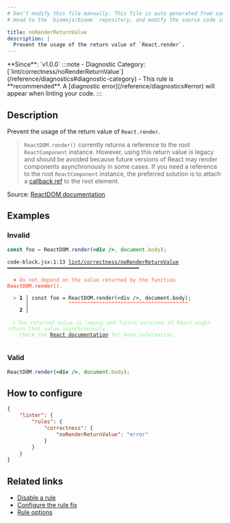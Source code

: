 ```yaml
---
# Don't modify this file manually. This file is auto generated from source, and you will lose your changes next time the website is built.
# Head to the `biomejs/biome` repository, and modify the source code in there.

title: noRenderReturnValue
description: |
  Prevent the usage of the return value of `React.render`.
---
```


<Tabs>
<TabItem label="JSX and TSX" icon="seti:javascript">
**Since**: `v1.0.0`
:::note
- Diagnostic Category: [`lint/correctness/noRenderReturnValue`](/reference/diagnostics#diagnostic-category)
- This rule is **recommended**. A [diagnostic error](/reference/diagnostics#error) will appear when linting your code.
:::

## Description
Prevent the usage of the return value of `React.render`.

>`ReactDOM.render()` currently returns a reference to the root `ReactComponent` instance. However, using this return value is legacy
and should be avoided because future versions of React may render components asynchronously in some cases.
If you need a reference to the root `ReactComponent` instance, the preferred solution is to attach a [callback ref](https://reactjs.org/docs/refs-and-the-dom.html#callback-refs)
to the root element.


Source: [ReactDOM documentation](https://facebook.github.io/react/docs/react-dom.html#render)

## Examples

### Invalid

```jsx
const foo = ReactDOM.render(<div />, document.body);
```

<pre class="language-text"><code class="language-text">code-block.jsx:1:13 <a href="https://biomejs.dev/linter/rules/no-render-return-value">lint/correctness/noRenderReturnValue</a> ━━━━━━━━━━━━━━━━━━━━━━━━━━━━━━━━━━━━━━━━━━━<br /><br />  <strong><span style="color: Tomato;">✖</span></strong> <span style="color: Tomato;">Do not depend on the value returned by the function </span><span style="color: Tomato;"><strong>ReactDOM.render()</strong></span><span style="color: Tomato;">.</span><br />  <br />  <strong><span style="color: Tomato;">&gt;</span></strong> <strong>1 │ </strong>const foo = ReactDOM.render(&lt;div /&gt;, document.body);<br />   <strong>   │ </strong>            <strong><span style="color: Tomato;">^</span></strong><strong><span style="color: Tomato;">^</span></strong><strong><span style="color: Tomato;">^</span></strong><strong><span style="color: Tomato;">^</span></strong><strong><span style="color: Tomato;">^</span></strong><strong><span style="color: Tomato;">^</span></strong><strong><span style="color: Tomato;">^</span></strong><strong><span style="color: Tomato;">^</span></strong><strong><span style="color: Tomato;">^</span></strong><strong><span style="color: Tomato;">^</span></strong><strong><span style="color: Tomato;">^</span></strong><strong><span style="color: Tomato;">^</span></strong><strong><span style="color: Tomato;">^</span></strong><strong><span style="color: Tomato;">^</span></strong><strong><span style="color: Tomato;">^</span></strong><strong><span style="color: Tomato;">^</span></strong><strong><span style="color: Tomato;">^</span></strong><strong><span style="color: Tomato;">^</span></strong><strong><span style="color: Tomato;">^</span></strong><strong><span style="color: Tomato;">^</span></strong><strong><span style="color: Tomato;">^</span></strong><strong><span style="color: Tomato;">^</span></strong><strong><span style="color: Tomato;">^</span></strong><strong><span style="color: Tomato;">^</span></strong><strong><span style="color: Tomato;">^</span></strong><strong><span style="color: Tomato;">^</span></strong><strong><span style="color: Tomato;">^</span></strong><strong><span style="color: Tomato;">^</span></strong><strong><span style="color: Tomato;">^</span></strong><strong><span style="color: Tomato;">^</span></strong><strong><span style="color: Tomato;">^</span></strong><strong><span style="color: Tomato;">^</span></strong><strong><span style="color: Tomato;">^</span></strong><strong><span style="color: Tomato;">^</span></strong><strong><span style="color: Tomato;">^</span></strong><strong><span style="color: Tomato;">^</span></strong><strong><span style="color: Tomato;">^</span></strong><strong><span style="color: Tomato;">^</span></strong><strong><span style="color: Tomato;">^</span></strong><br />    <strong>2 │ </strong><br />  <br />  <strong><span style="color: lightgreen;">ℹ</span></strong> <span style="color: lightgreen;">The returned value is legacy and future versions of React might return that value asynchronously.<br /></span>    <span style="color: lightgreen;">Check the </span><span style="color: lightgreen;"><a href="https://facebook.github.io/react/docs/react-dom.html#render">React documentation</a></span><span style="color: lightgreen;"> for more information.</span><br />  <br /></code></pre>

### Valid

```jsx
ReactDOM.render(<div />, document.body);
```

## How to configure
```json title="biome.json"
{
	"linter": {
		"rules": {
			"correctness": {
				"noRenderReturnValue": "error"
			}
		}
	}
}

```
## Related links

- [Disable a rule](/linter/#disable-a-lint-rule)
- [Configure the rule fix](/linter#configure-the-rule-fix)
- [Rule options](/linter/#rule-options)

</TabItem>
</Tabs>

